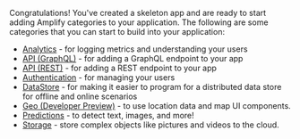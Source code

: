 Congratulations!  You've created a skeleton app and are ready to start adding Amplify categories to your application.  The following are some categories that you can start to build into your application:

* [Analytics](/lib/analytics/getting-started) - for logging metrics and understanding your users
* [API (GraphQL)](/lib/graphqlapi/getting-started) - for adding a GraphQL endpoint to your app
* [API (REST)](/lib/restapi/getting-started) - for adding a REST endpoint to your app
* [Authentication](/lib/auth/getting-started) - for managing your users
* [DataStore](/lib/datastore/getting-started) - for making it easier to program for a distributed data store for offline and online scenarios
* [Geo (Developer Preview)](/lib/geo/getting-started) - to use location data and map UI components.
* [Predictions](/lib/predictions/getting-started) - to detect text, images, and more!
* [Storage](/lib/storage/getting-started) - store complex objects like pictures and videos to the cloud.
